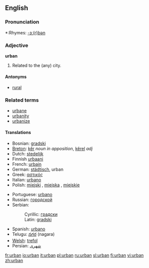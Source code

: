 ==English==

===Pronunciation===
*:Rhymes: [[Rhymes:English:-ɜː(r)bən|-ɜː(r)bən]]

===Adjective===
'''urban'''

# Related to the (any) city.

====Antonyms====
*[[rural]]

===Related terms===
*[[urbane]]
*[[urbanity]]
*[[urbanize]]

====Translations====
{{top}}
*Bosnian: [[gradski]] {{m}}
*[[Breton]]: [[kêr]] ''noun in apposition'', [[kêrel]] ''adj''
*Dutch: [[stedelijk]]
*Finnish [[urbaani]]
*French: [[urbain]]
*German: [[städtisch]], urban
*Greek: [[αστικός]] {{m}}
*Italian: [[urbano]] {{m}}
*Polish: [[miejski]] {{m}}, [[miejska]] {{f}}, [[miejskie]] {{n}}
{{mid}}
*Portuguese: [[urbano]]
*Russian: [[городской]] {{m}}
*Serbian:
*:Cyrillic: [[градски]] {{m}}
*:Latin: [[gradski#Serbian|gradski]] {{m}}
*Spanish: [[urbano]]
*Telugu: [[నగర]] (nagara)
*[[w:Welsh language|Welsh]]: [[trefol]]
*Persian: [[شهری]]
{{bottom}}

[[fr:urban]]
[[io:urban]]
[[it:urban]]
[[pl:urban]]
[[ru:urban]]
[[sl:urban]]
[[fi:urban]]
[[vi:urban]]
[[zh:urban]]
